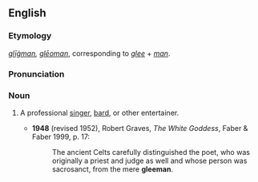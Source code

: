 ==English==
===Etymology===
{{OE.}} ''[[gligman|glīġman]], [[gleoman|glēoman]]'', corresponding to ''[[glee]]'' + ''[[man]]''.

===Pronunciation===
{{IPA|/ˈgliːmən/}}

===Noun===
{{en-noun|gleemen}}

# {{historical}} A professional [[singer]], [[bard]], or other entertainer.
#*'''1948''' (revised 1952), Robert Graves, ''The White Goddess'', Faber & Faber 1999, p. 17:
#*:The ancient Celts carefully distinguished the poet, who was originally a priest and judge as well and whose person was sacrosanct, from the mere '''gleeman'''.